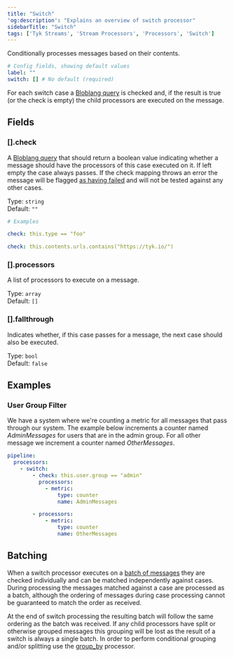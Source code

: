 ```yaml
---
title: "Switch"
'og:description': "Explains an overview of switch processor"
sidebarTitle: "Switch"
tags: ['Tyk Streams', 'Stream Processors', 'Processors', 'Switch']
---
```


Conditionally processes messages based on their contents.

```yml
# Config fields, showing default values
label: ""
switch: [] # No default (required)
```

For each switch case a [Bloblang query](/5.6/product-stack/tyk-streaming/guides/bloblang/overview) is checked and, if the result is true (or the check is empty) the child processors are executed on the message.

## Fields

### [].check

A [Bloblang query](/5.6/product-stack/tyk-streaming/guides/bloblang/overview) that should return a boolean value indicating whether a message should have the processors of this case executed on it. If left empty the case always passes. If the check mapping throws an error the message will be flagged [as having failed](/5.6/product-stack/tyk-streaming/configuration/common-configuration/error-handling) and will not be tested against any other cases.


Type: `string`  
Default: `""`  

```yml
# Examples

check: this.type == "foo"

check: this.contents.urls.contains("https://tyk.io/")
```

### [].processors

A list of processors to execute on a message.


Type: `array`  
Default: `[]`  

### [].fallthrough

Indicates whether, if this case passes for a message, the next case should also be executed.


Type: `bool`  
Default: `false`  

## Examples

### User Group Filter

We have a system where we're counting a metric for all messages that pass through our system. 
The example below increments a counter named *AdminMessages* for users that are in the admin group. For all other message we increment a counter named *OtherMessages*.

```yaml
pipeline:
  processors:
    - switch:
        - check: this.user.group == "admin"
          processors:
            - metric:
                type: counter
                name: AdminMessages

        - processors:
            - metric:
                type: counter
                name: OtherMessages
```

## Batching

When a switch processor executes on a [batch of messages](/5.6/product-stack/tyk-streaming/configuration/common-configuration/batching) they are checked individually and can be matched independently against cases. During processing the messages matched against a case are processed as a batch, although the ordering of messages during case processing cannot be guaranteed to match the order as received.

At the end of switch processing the resulting batch will follow the same ordering as the batch was received. If any child processors have split or otherwise grouped messages this grouping will be lost as the result of a switch is always a single batch. In order to perform conditional grouping and/or splitting use the [group_by](/5.6/product-stack/tyk-streaming/configuration/processors/group-by) processor.